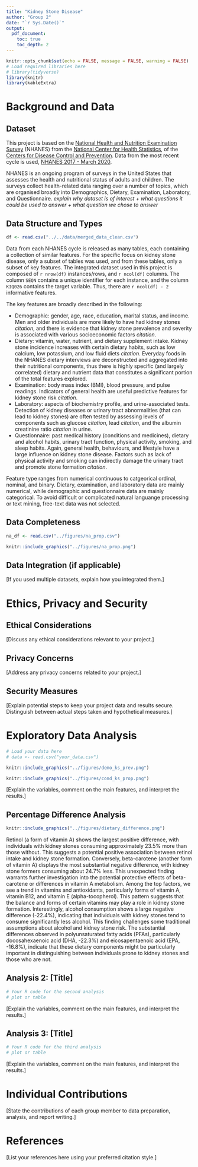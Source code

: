 ```yaml
---
title: "Kidney Stone Disease"
author: "Group 2"
date: "`r Sys.Date()`"
output: 
  pdf_document: 
    toc: true
    toc_depth: 2
---
```


```r
knitr::opts_chunk$set(echo = FALSE, message = FALSE, warning = FALSE)
# Load required libraries here
# library(tidyverse)
library(knitr)
library(kableExtra)
```

\newpage

# Background and Data

## Dataset

This project is based on the [National Health and Nutrition Examination Survey](https://www.cdc.gov/nchs/nhanes/index.htm) (NHANES) from the [National Center for Health Statistics](https://www.cdc.gov/nchs/index.htm), of the [Centers for Disease Control and Prevention](https://www.cdc.gov/). Data from the most recent cycle is used, [NHANES 2017 - March 2020](https://wwwn.cdc.gov/nchs/nhanes/continuousnhanes/default.aspx?Cycle=2017-2020).

NHANES is an ongoing program of surveys in the United States that assesses the health and nutritional status of adults and children. The surveys collect health-related data ranging over a number of topics, which are organised broadly into Demographics, Dietary, Examination, Laboratory, and Questionnaire. *explain why dataset is of interest + what questions it could be used to answer + what question we chose to answer*

## Data Structure and Types
```r
df <- read.csv("../../data/merged_data_clean.csv")
```

Data from each NHANES cycle is released as many tables, each containing a collection of similar features. For the specific focus on kidney stone disease, only a subset of tables was used, and from these tables, only a subset of key features. The integrated dataset used in this project is composed of `r nrow(df)` instances/rows, and `r ncol(df)` columns. The column `SEQN` contains a unique identifier for each instance, and the column `KIQ026` contains the target variable. Thus, there are `r ncol(df) - 2` informative features. 

The key features are broadly described in the following:

* Demographic: gender, age, race, education, marital status, and income. Men and older individuals are more likely to have had kidney stones *citation*, and there is evidence that kidney stone prevalence and severity is associated with various socioeconomic factors *citation*. 
* Dietary: vitamin, water, nutrient, and dietary supplement intake. Kidney stone incidence increases with certain dietary habits, such as low calcium, low potassium, and low fluid diets *citation*. Everyday foods in the NHANES dietary interviews are deconstructed and aggregated into their nutritional components, thus there is highly specific (and largely correlated) dietary and nutrient data that constitutes a significant portion of the total features explored.
* Examination: body mass index (BMI), blood pressure, and pulse readings. Indicators of general health are useful predictive features for kidney stone risk *citation*.
* Laboratory: aspects of biochemistry profile, and urine-associated tests. Detection of kidney diseases or urinary tract abnormalities (that can lead to kidney stones) are often tested by assessing levels of components such as glucose *citation*, lead *citation*, and the albumin creatinine ratio *citation* in urine.
* Questionnaire: past medical history (conditions and medicines), dietary and alcohol habits, urinary tract function, physical activity, smoking, and sleep habits. Again, general health, behaviours, and lifestyle have a large influence on kidney stone disease. Factors such as lack of physical activity and smoking can indirectly damage the urinary tract and promote stone formation *citation*.

Feature type ranges from numerical continuous to catgeorical ordinal, nominal, and binary. Dietary, examination, and laboratory data are mainly numerical, while demographic and questionnaire data are mainly categorical. To avoid difficult or complicated natural languange processing or text mining, free-text data was not selected.

## Data Completeness

```r
na_df <- read.csv("../figures/na_prop.csv")
```

```r
knitr::include_graphics("../figures/na_prop.png")
```

## Data Integration (if applicable)

[If you used multiple datasets, explain how you integrated them.]

# Ethics, Privacy and Security

## Ethical Considerations

[Discuss any ethical considerations relevant to your project.]

## Privacy Concerns

[Address any privacy concerns related to your project.]

## Security Measures

[Explain potential steps to keep your project data and results secure. Distinguish between actual steps taken and hypothetical measures.]

# Exploratory Data Analysis

```r
# Load your data here
# data <- read.csv("your_data.csv")
```

```r
knitr::include_graphics("../figures/demo_ks_prev.png")
```

```r
knitr::include_graphics("../figures/cond_ks_prop.png")
```

[Explain the variables, comment on the main features, and interpret the results.]

## Percentage Difference Analysis

```r
knitr::include_graphics("../figures/dietary_difference.png")
```

Retinol (a form of vitamin A) shows the largest positive difference, with individuals with kidney stones consuming approximately 23.5% more than those without. This suggests a potential positive association between retinol intake and kidney stone formation.
Conversely, beta-carotene (another form of vitamin A) displays the most substantial negative difference, with kidney stone formers consuming about 24.7% less. This unexpected finding warrants further investigation into the potential protective effects of beta-carotene or differences in vitamin A metabolism.
Among the top factors, we see a trend in vitamins and antioxidants, particularly forms of vitamin A, vitamin B12, and vitamin E (alpha-tocopherol). This pattern suggests that the balance and forms of certain vitamins may play a role in kidney stone formation.
Interestingly, alcohol consumption shows a large negative difference (-22.4%), indicating that individuals with kidney stones tend to consume significantly less alcohol. This finding challenges some traditional assumptions about alcohol and kidney stone risk.
The substantial differences observed in polyunsaturated fatty acids (PFAs), particularly docosahexaenoic acid (DHA, -22.3%) and eicosapentaenoic acid (EPA, -16.8%), indicate that these dietary components might be particularly important in distinguishing between individuals prone to kidney stones and those who are not.

## Analysis 2: [Title]

```r
# Your R code for the second analysis
# plot or table
```

[Explain the variables, comment on the main features, and interpret the results.]

## Analysis 3: [Title]

```r
# Your R code for the third analysis
# plot or table
```

[Explain the variables, comment on the main features, and interpret the results.]

# Individual Contributions

[State the contributions of each group member to data preparation, analysis, and report writing.]

# References

[List your references here using your preferred citation style.]